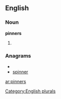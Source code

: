 
==English==

===Noun===
'''pinners'''

# {{plural of|[[pinner]]}}

===Anagrams===
* {{alphagram|einnprs}}
* [[spinner#English|spinner]]

[[Category:English plurals]]

[[ar:pinners]]